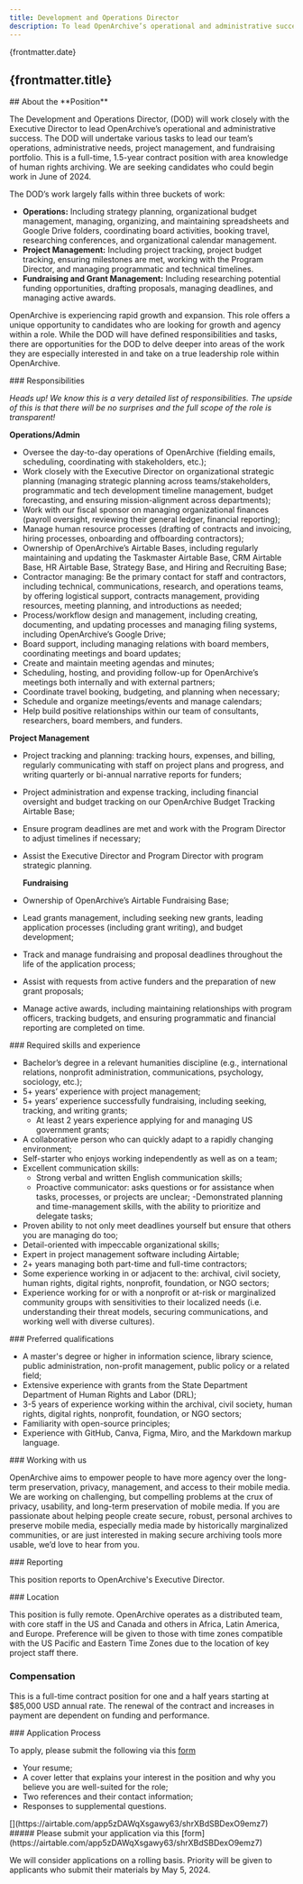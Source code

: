 ```yaml
---
title: Development and Operations Director
description: To lead OpenArchive’s operational and administrative success, we’re seeking a Development and Operations Director who will lead our team’s operations, administrative needs, project management, and fundraising portfolio.
---
```



<JobHeaderSection>
{frontmatter.date}

## {frontmatter.title}

</JobHeaderSection>

<AboutSection />

<AboutPositionSection>
## About the **Position**

The Development and Operations Director, (DOD) will work closely with the Executive Director to lead OpenArchive’s operational and administrative success. The DOD will undertake various tasks to lead our team’s operations, administrative needs, project management, and fundraising portfolio. This is a full-time, 1.5-year contract position with area knowledge of human rights archiving. We are seeking candidates who could begin work in June of 2024.

The DOD’s work largely falls within three buckets of work:

- **Operations:** Including strategy planning, organizational budget management, managing, organizing, and maintaining spreadsheets and Google Drive folders, coordinating board activities, booking travel, researching conferences, and organizational calendar management.
- **Project Management:** Including project tracking, project budget tracking, ensuring milestones are met, working with the Program Director, and managing programmatic and technical timelines.
- **Fundraising and Grant Management:** Including researching potential funding opportunities, drafting proposals, managing deadlines, and managing active awards.

OpenArchive is experiencing rapid growth and expansion. This role offers a unique opportunity to candidates who are looking for growth and agency within a role. While the DOD will have defined responsibilities and tasks, there are opportunities for the DOD to delve deeper into areas of the work they are especially interested in and take on a true leadership role within OpenArchive.

</AboutPositionSection>

<DetailsSection>
<DetailItem>
### Responsibilities

_Heads up! We know this is a very detailed list of responsibilities. The upside of this is that there will be no surprises and the full scope of the role is transparent!_

**Operations/Admin**

- Oversee the day-to-day operations of OpenArchive (fielding emails, scheduling, coordinating with stakeholders, etc.);
- Work closely with the Executive Director on organizational strategic planning (managing strategic planning across teams/stakeholders, programmatic and tech development timeline management, budget forecasting, and ensuring mission-alignment across departments);
- Work with our fiscal sponsor on managing organizational finances (payroll oversight, reviewing their general ledger, financial reporting); 
- Manage human resource processes (drafting of contracts and invoicing, hiring processes, onboarding and offboarding contractors);
- Ownership of OpenArchive’s Airtable Bases, including regularly maintaining and updating the Taskmaster Airtable Base, CRM Airtable Base, HR Airtable Base, Strategy Base, and Hiring and Recruiting Base; 
- Contractor managing: Be the primary contact for staff and contractors, including technical, communications, research, and operations teams, by offering logistical support, contracts management, providing resources, meeting planning, and introductions as needed;
- Process/workflow design and management, including creating, documenting, and updating processes and managing filing systems, including OpenArchive’s Google Drive;
- Board support, including managing relations with board members, coordinating meetings and board updates;
- Create and maintain meeting agendas and minutes;
- Scheduling, hosting, and providing follow-up for OpenArchive’s meetings both internally and with external partners;
- Coordinate travel booking, budgeting, and planning when necessary;
- Schedule and organize meetings/events and manage calendars;
- Help build positive relationships within our team of consultants, researchers, board members, and funders.


**Project Management**

- Project tracking and planning: tracking hours, expenses, and billing, regularly communicating with staff on project plans and progress, and writing quarterly or bi-annual narrative reports for funders;
- Project administration and expense tracking, including financial oversight and budget tracking on our OpenArchive Budget Tracking Airtable Base;
- Ensure program deadlines are met and work with the Program Director to adjust timelines if necessary;
- Assist the Executive Director and Program Director with program strategic planning.


  **Fundraising**

- Ownership of OpenArchive’s Airtable Fundraising Base;
- Lead grants management, including seeking new grants, leading application processes (including grant writing), and budget development;
- Track and manage fundraising and proposal deadlines throughout the life of the application process;
- Assist with requests from active funders and the preparation of new grant proposals;
- Manage active awards, including maintaining relationships with program officers, tracking budgets, and ensuring programmatic and financial reporting are completed on time.



</DetailItem>
<DetailItem>
### Required skills and experience

- Bachelor’s degree in a relevant humanities discipline (e.g., international relations, nonprofit administration, communications, psychology, sociology, etc.); 
- 5+ years’ experience with project management;
- 5+ years’ experience successfully fundraising, including seeking, tracking, and writing grants;
  - At least 2 years experience applying for and managing US government grants;
- A collaborative person who can quickly adapt to a rapidly changing environment;
- Self-starter who enjoys working independently as well as on a team;
- Excellent communication skills:
  - Strong verbal and written English communication skills;
  - Proactive communicator: asks questions or for assistance when tasks, processes, or projects are unclear;
-Demonstrated planning and time-management skills, with the ability to prioritize and delegate tasks;
- Proven ability to not only meet deadlines yourself but ensure that others you are managing do too;
- Detail-oriented with impeccable organizational skills;
- Expert in project management software including Airtable;
- 2+ years managing both part-time and full-time contractors; 
- Some experience working in or adjacent to the: archival, civil society, human rights, digital rights, nonprofit, foundation, or NGO sectors;
- Experience working for or with a nonprofit or at-risk or marginalized community groups with sensitivities to their localized needs (i.e. understanding their threat models, securing communications, and working well with diverse cultures).

</DetailItem>
<DetailItem>
### Preferred qualifications

- A master's degree or higher in information science, library science, public administration, non-profit management, public policy or a related field;
- Extensive experience with grants from the State Department Department of Human Rights and Labor (DRL);
- 3-5 years of experience working within the archival, civil society, human rights, digital rights, nonprofit, foundation, or NGO sectors;
- Familiarity with open-source principles;
- Experience with GitHub, Canva, Figma, Miro, and the Markdown markup language.


</DetailItem>
<DetailItem>
  ### Working with us

OpenArchive aims to empower people to have more agency over the long-term preservation, privacy, management, and access to their mobile media. We are working on challenging, but compelling problems at the crux of privacy, usability, and long-term preservation of mobile media. If you are passionate about helping people create secure, robust, personal archives to preserve mobile media, especially media made by historically marginalized communities, or are just interested in making secure archiving tools more usable, we’d love to hear from you.

</DetailItem>
<DetailItem>
  ### Reporting

This position reports to OpenArchive's Executive Director.

</DetailItem>
<DetailItem>
  ### Location

This position is fully remote. OpenArchive operates as a distributed team, with core staff in the US and Canada and others in Africa, Latin America, and Europe. Preference will be given to those with time zones compatible with the US Pacific and Eastern Time Zones due to the location of key project staff there.

  ### Compensation

This is a full-time contract position for one and a half years starting at $85,000 USD annual rate. The renewal of the contract and increases in payment are dependent on funding and performance.

</DetailItem>
<DetailItem>
  ### Application Process

To apply, please submit the following via this [form](https://airtable.com/app5zDAWqXsgawy63/shrXBdSBDexO9emz7)
                                                      
- Your resume;
- A cover letter that explains your interest in the position and why you believe you are well-suited for the role;
- Two references and their contact information;
- Responses to supplemental questions.




</DetailItem>
<ContactBox>
[](https://airtable.com/app5zDAWqXsgawy63/shrXBdSBDexO9emz7)
##### Please submit your application via this [form](https://airtable.com/app5zDAWqXsgawy63/shrXBdSBDexO9emz7)

We will consider applications on a rolling basis. Priority will be given to applicants who submit their materials by May 5, 2024.
</ContactBox>
</DetailsSection>

<DiverseSection />
